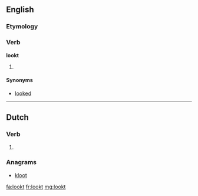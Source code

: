 ==English==

===Etymology===
{{suffix|look|t}}

===Verb===
'''lookt'''

# {{context|archaic|lang=en}} {{en-past of|look}}

====Synonyms====
* [[looked]]

----

==Dutch==

===Verb===
{{nl-verb-form}}

# {{nl-verb form of|p=2-gij|n=sg|t=past|m=ind|luiken}}

===Anagrams===
* [[kloot#Dutch|kloot]]

[[fa:lookt]]
[[fr:lookt]]
[[mg:lookt]]